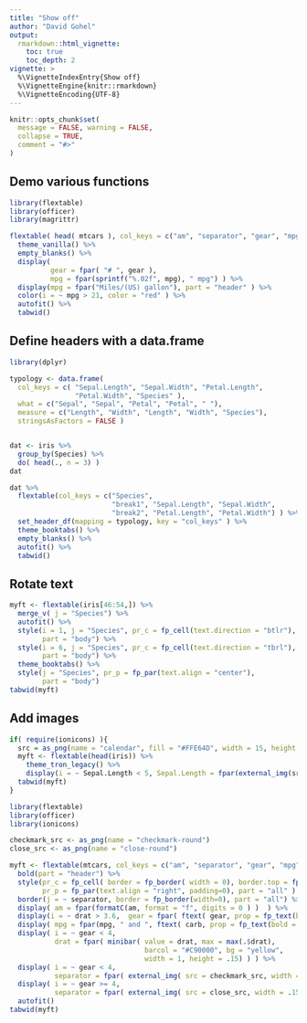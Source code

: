 ```yaml
---
title: "Show off"
author: "David Gohel"
output: 
  rmarkdown::html_vignette:
    toc: true 
    toc_depth: 2
vignette: >
  %\VignetteIndexEntry{Show off}
  %\VignetteEngine{knitr::rmarkdown}
  %\VignetteEncoding{UTF-8}
---
```


```r
knitr::opts_chunk$set(
  message = FALSE, warning = FALSE,
  collapse = TRUE,
  comment = "#>"
)
```
## Demo various functions 

```r
library(flextable)
library(officer)
library(magrittr)

flextable( head( mtcars ), col_keys = c("am", "separator", "gear", "mpg" )) %>% 
  theme_vanilla() %>% 
  empty_blanks() %>%
  display(
          gear = fpar( "# ", gear ), 
          mpg = fpar(sprintf("%.02f", mpg), " mpg") ) %>% 
  display(mpg = fpar("Miles/(US) gallon"), part = "header" ) %>% 
  color(i = ~ mpg > 21, color = "red" ) %>% 
  autofit() %>% 
  tabwid()

```

## Define headers with a data.frame

```r
library(dplyr)

typology <- data.frame(
  col_keys = c( "Sepal.Length", "Sepal.Width", "Petal.Length",
                "Petal.Width", "Species" ),
  what = c("Sepal", "Sepal", "Petal", "Petal", " "),
  measure = c("Length", "Width", "Length", "Width", "Species"),
  stringsAsFactors = FALSE )


dat <- iris %>% 
  group_by(Species) %>% 
  do( head(., n = 3) )
dat

dat %>% 
  flextable(col_keys = c("Species", 
                         "break1", "Sepal.Length", "Sepal.Width", 
                         "break2", "Petal.Length", "Petal.Width") ) %>% 
  set_header_df(mapping = typology, key = "col_keys" ) %>% 
  theme_booktabs() %>% 
  empty_blanks() %>% 
  autofit() %>% 
  tabwid()
```

## Rotate text

```r
myft <- flextable(iris[46:54,]) %>% 
  merge_v( j = "Species") %>% 
  autofit() %>% 
  style(i = 1, j = "Species", pr_c = fp_cell(text.direction = "btlr"), 
        part = "body") %>% 
  style(i = 6, j = "Species", pr_c = fp_cell(text.direction = "tbrl"), 
        part = "body") %>% 
  theme_booktabs() %>% 
  style(j = "Species", pr_p = fp_par(text.align = "center"), 
        part = "body")
tabwid(myft)
```

## Add images 

```r
if( require(ionicons) ){
  src = as_png(name = "calendar", fill = "#FFE64D", width = 15, height = 15)
  myft <- flextable(head(iris)) %>% 
    theme_tron_legacy() %>% 
    display(i = ~ Sepal.Length < 5, Sepal.Length = fpar(external_img(src, width = 15/72, height = 15/72)) )
  tabwid(myft)
}
```

```r
library(flextable)
library(officer)
library(ionicons)

checkmark_src <- as_png(name = "checkmark-round")
close_src <- as_png(name = "close-round")

myft <- flextable(mtcars, col_keys = c("am", "separator", "gear", "mpg", "drat" )) %>% 
  bold(part = "header") %>% 
  style(pr_c = fp_cell( border = fp_border( width = 0), border.top = fp_border()), 
        pr_p = fp_par(text.align = "right", padding=0), part = "all" ) %>%
  border(j = ~ separator, border = fp_border(width=0), part = "all") %>%
  display( am = fpar(formatC(am, format = "f", digits = 0 ) )  ) %>%
  display(i = ~ drat > 3.6,  gear = fpar( ftext( gear, prop = fp_text(bold = TRUE, color="red") ) ) ) %>%
  display( mpg = fpar(mpg, " and ", ftext( carb, prop = fp_text(bold = TRUE)), " carb(s)." )  ) %>%
  display( i = ~ gear < 4,
           drat = fpar( minibar( value = drat, max = max(.$drat), 
                                 barcol = "#C90000", bg = "yellow", 
                                 width = 1, height = .15) ) ) %>% 
  display( i = ~ gear < 4,
           separator = fpar( external_img( src = checkmark_src, width = .15, height = .15) ) ) %>% 
  display( i = ~ gear >= 4,
           separator = fpar( external_img( src = close_src, width = .15, height = .15) ) ) %>% 
  autofit()
tabwid(myft)
```

